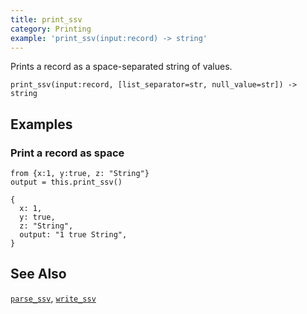 ```yaml
---
title: print_ssv
category: Printing
example: 'print_ssv(input:record) -> string'
---
```


Prints a record as a space-separated string of values.

```tql
print_ssv(input:record, [list_separator=str, null_value=str]) -> string
```

<Docs operator="print_ssv" separator_text="space" list_sep="," null_value="-"/>

## Examples

### Print a record as space

```tql
from {x:1, y:true, z: "String"}
output = this.print_ssv()
```

```tql
{
  x: 1,
  y: true,
  z: "String",
  output: "1 true String",
}
```

## See Also

[`parse_ssv`](/reference/functions/parse_ssv),
[`write_ssv`](/reference/operators/write_ssv)
